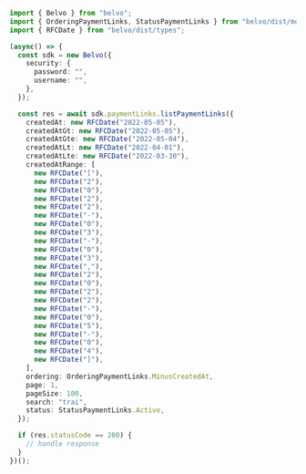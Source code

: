 ```typescript ListPaymentLinks.ts
import { Belvo } from "belvo";
import { OrderingPaymentLinks, StatusPaymentLinks } from "belvo/dist/models/components";
import { RFCDate } from "belvo/dist/types";

(async() => {
  const sdk = new Belvo({
    security: {
      password: "",
      username: "",
    },
  });

  const res = await sdk.paymentLinks.listPaymentLinks({
    createdAt: new RFCDate("2022-05-05"),
    createdAtGt: new RFCDate("2022-05-05"),
    createdAtGte: new RFCDate("2022-05-04"),
    createdAtLt: new RFCDate("2022-04-01"),
    createdAtLte: new RFCDate("2022-03-30"),
    createdAtRange: [
      new RFCDate("["),
      new RFCDate("2"),
      new RFCDate("0"),
      new RFCDate("2"),
      new RFCDate("2"),
      new RFCDate("-"),
      new RFCDate("0"),
      new RFCDate("3"),
      new RFCDate("-"),
      new RFCDate("0"),
      new RFCDate("3"),
      new RFCDate(","),
      new RFCDate("2"),
      new RFCDate("0"),
      new RFCDate("2"),
      new RFCDate("2"),
      new RFCDate("-"),
      new RFCDate("0"),
      new RFCDate("5"),
      new RFCDate("-"),
      new RFCDate("0"),
      new RFCDate("4"),
      new RFCDate("]"),
    ],
    ordering: OrderingPaymentLinks.MinusCreatedAt,
    page: 1,
    pageSize: 100,
    search: "trai",
    status: StatusPaymentLinks.Active,
  });

  if (res.statusCode == 200) {
    // handle response
  }
})();
```
